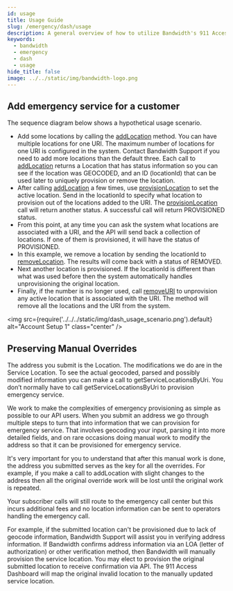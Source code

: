 ```yaml
---
id: usage
title: Usage Guide
slug: /emergency/dash/usage
description: A general overview of how to utilize Bandwidth's 911 Access Dashboard API
keywords:
  - bandwidth
  - emergency
  - dash
  - usage
hide_title: false
image: ../../static/img/bandwidth-logo.png
---
```


## Add emergency service for a customer

The sequence diagram below shows a hypothetical usage scenario.

  * Add some locations by calling the [addLocation](/apis/dash#operation/addLocation) method. You can have multiple locations for one URI. The maximum number of locations for one URI is configured in the system. Contact Bandwidth Support if you need to add more locations than the default three. Each call to [addLocation](/apis/dash#operation/addLocation) returns a Location that has status information so you can see if the location was GEOCODED, and an ID (locationId) that can be used later to uniquely provision or remove the location.
  * After calling [addLocation](/apis/dash#operation/addLocation) a few times, use [provisionLocation](/apis/dash#operation/provisionLocation) to set the active location. Send in the locationId to specify what location to provision out of the locations added to the URI. The [provisionLocation](/apis/dash#operation/provisionLocation) call will return another status. A successful call will return PROVISIONED status.
  * From this point, at any time you can ask the system what locations are associated with a URI, and the API will send back a collection of locations. If one of them is provisioned, it will have the status of PROVISIONED.
  * In this example, we remove a location by sending the locationId to [removeLocation](/apis/dash#operation/removeLocation). The results will come back with a status of REMOVED.
  * Next another location is provisioned. If the locationId is different than what was used before then the system automatically handles unprovisioning the original location.
  * Finally, if the number is no longer used, call [removeURI](/apis/dash#operation/removeLocation) to unprovision any active location that is associated with the URI. The method will remove all the locations and the URI from the system.

<img
  src={require('../../../static/img/dash_usage_scenario.png').default}
  alt="Account Setup 1"
  class="center"
/>

## Preserving Manual Overrides

The address you submit is the Location. The modifications we do are in the Service Location. To see the actual geocoded, parsed and possibly modified information you can make a call to getServiceLocationsByUri. You don’t normally have to call getServiceLocationsByUri to provision emergency service.

We work to make the complexities of emergency provisioning as simple as possible to our API users. When you submit an address we go through multiple steps to turn that into information that we can provision for emergency service. That involves geocoding your input, parsing it into more detailed fields, and on rare occasions doing manual work to modify the address so that it can be provisioned for emergency service.

It's very important for you to understand that after this manual work is done, the address you submitted serves as the key for all the overrides. For example, if you make a call to addLocation with slight changes to the address then all the original override work will be lost until the original work is repeated.

Your subscriber calls will still route to the emergency call center but this incurs additional fees and no location information can be sent to operators handling the emergency call.

For example, if the submitted location can't be provisioned due to lack of geocode information, Bandwidth Support will assist you in verifying address information. If Bandwidth confirms address information via an LOA (letter of authorization) or other verification method, then Bandwidth will manually provision the service location. You may elect to provision the original submitted location to receive confirmation via API. The 911 Access Dashboard will map the original invalid location to the manually updated service location.
